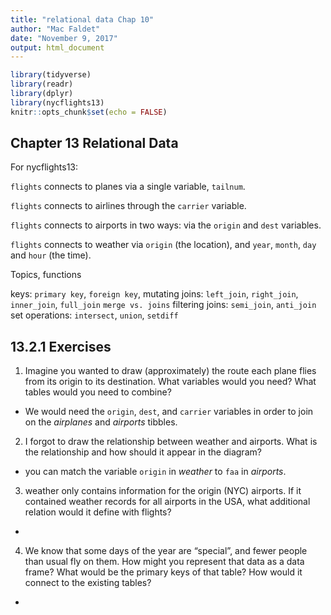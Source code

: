 ```yaml
---
title: "relational data Chap 10"
author: "Mac Faldet"
date: "November 9, 2017"
output: html_document
---
```


```r
library(tidyverse)
library(readr)
library(dplyr)
library(nycflights13)
knitr::opts_chunk$set(echo = FALSE)
```

## Chapter 13 Relational Data

For nycflights13:

`flights` connects to planes via a single variable, `tailnum`.

`flights` connects to airlines through the `carrier` variable.

`flights` connects to airports in two ways: via the `origin` and `dest` variables.

`flights` connects to weather via `origin` (the location), and `year`, `month`, `day` and `hour` (the time).


Topics, functions

keys: `primary key`, `foreign key`,
mutating joins: `left_join`, `right_join`, `inner_join`, `full_join`
`merge vs. joins`
filtering joins: `semi_join`, `anti_join`
set operations: `intersect`, `union`, `setdiff`


## 13.2.1 Exercises

1. Imagine you wanted to draw (approximately) the route each plane flies from its origin to its destination. What variables would you need? What tables would you need to combine?

  - We would need the `origin`, `dest`, and `carrier` variables in order to join on the *airplanes* and *airports* tibbles.

2. I forgot to draw the relationship between weather and airports. What is the relationship and how should it appear in the diagram?

  - you can match the variable `origin` in *weather* to `faa` in *airports*.

3. weather only contains information for the origin (NYC) airports. If it contained weather records for all airports in the USA, what additional relation would it define with flights?

  - 

4. We know that some days of the year are “special”, and fewer people than usual fly on them. How might you represent that data as a data frame? What would be the primary keys of that table? How would it connect to the existing tables?

  - 